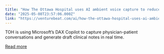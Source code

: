 ```yaml
---
title: "How The Ottawa Hospital uses AI ambient voice capture to reduce physician burnout by 70%, achieve 97% patient satisfaction"
date: "2025-05-08T23:57:06.000Z"
link: "https://venturebeat.com/ai/how-the-ottawa-hospital-uses-ai-ambient-voice-capture-to-reduce-physician-burnout-by-70-achieve-97-patient-satisfaction/"
---
```


TOH is using Microsoft’s DAX Copilot to capture physician-patient conversations and generate draft clinical notes in real time.

[Read more](https://venturebeat.com/ai/how-the-ottawa-hospital-uses-ai-ambient-voice-capture-to-reduce-physician-burnout-by-70-achieve-97-patient-satisfaction/)
